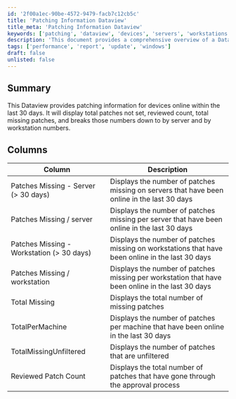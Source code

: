 ```yaml
---
id: '2f00a1ec-90be-4572-9479-facb7c12cb5c'
title: 'Patching Information Dataview'
title_meta: 'Patching Information Dataview'
keywords: ['patching', 'dataview', 'devices', 'servers', 'workstations', 'missing', 'total', 'reviewed']
description: 'This document provides a comprehensive overview of a Dataview designed to present patching information for devices that have been online within the last 30 days. It details the total patches not set, reviewed count, total missing patches, and breaks down these numbers by server and workstation.'
tags: ['performance', 'report', 'update', 'windows']
draft: false
unlisted: false
---
```

## Summary

This Dataview provides patching information for devices online within the last 30 days. It will display total patches not set, reviewed count, total missing patches, and breaks those numbers down to by server and by workstation numbers.

## Columns

| Column                             | Description                                                                                           |
|------------------------------------|-------------------------------------------------------------------------------------------------------|
| Patches Missing - Server (> 30 days) | Displays the number of patches missing on servers that have been online in the last 30 days         |
| Patches Missing / server           | Displays the number of patches missing per server that have been online in the last 30 days         |
| Patches Missing - Workstation (> 30 days) | Displays the number of patches missing on workstations that have been online in the last 30 days   |
| Patches Missing / workstation      | Displays the number of patches missing per workstation that have been online in the last 30 days    |
| Total Missing                      | Displays the total number of missing patches                                                          |
| TotalPerMachine                   | Displays the number of patches per machine that have been online in the last 30 days                 |
| TotalMissingUnfiltered             | Displays the number of patches that are unfiltered                                                   |
| Reviewed Patch Count               | Displays the total number of patches that have gone through the approval process                     |













